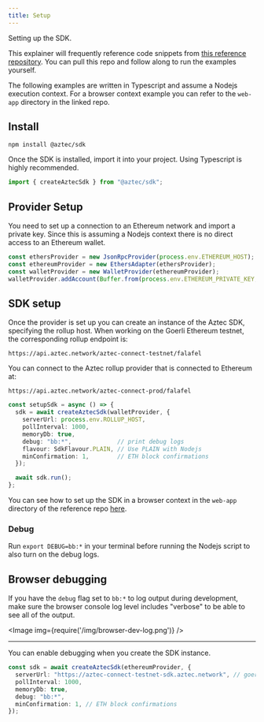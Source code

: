 ```yaml
---
title: Setup
---
```


Setting up the SDK.

This explainer will frequently reference code snippets from [this reference repository](https://github.com/critesjosh/aztec-sdk-starter). You can pull this repo and follow along to run the examples yourself.

The following examples are written in Typescript and assume a Nodejs execution context. For a browser context example you can refer to the `web-app` directory in the linked repo.

## Install

```shell
npm install @aztec/sdk
```

Once the SDK is installed, import it into your project. Using Typescript is highly recommended.

```ts
import { createAztecSdk } from "@aztec/sdk";
```

## Provider Setup

You need to set up a connection to an Ethereum network and import a private key. Since this is assuming a Nodejs context there is no direct access to an Ethereum wallet.

```ts title="/src/latest/index.ts"
const ethersProvider = new JsonRpcProvider(process.env.ETHEREUM_HOST);
const ethereumProvider = new EthersAdapter(ethersProvider);
const walletProvider = new WalletProvider(ethereumProvider);
walletProvider.addAccount(Buffer.from(process.env.ETHEREUM_PRIVATE_KEY, "hex"));
```

## SDK setup

Once the provider is set up you can create an instance of the Aztec SDK, specifying the rollup host. When working on the Goerli Ethereum testnet, the corresponding rollup endpoint is:

```shell
https://api.aztec.network/aztec-connect-testnet/falafel
```

You can connect to the Aztec rollup provider that is connected to Ethereum at:

```shell
https://api.aztec.network/aztec-connect-prod/falafel
```

```ts title="/src/latest/index.ts"
const setupSdk = async () => {
  sdk = await createAztecSdk(walletProvider, {
    serverUrl: process.env.ROLLUP_HOST,
    pollInterval: 1000,
    memoryDb: true,
    debug: "bb:*",             // print debug logs
    flavour: SdkFlavour.PLAIN, // Use PLAIN with Nodejs
    minConfirmation: 1,        // ETH block confirmations
  });

  await sdk.run();
};
```

You can see how to set up the SDK in a browser context in the `web-app` directory of the reference repo [here](https://github.com/critesjosh/aztec-sdk-starter/blob/aa0111251e377722055dbe414fa335f6a6026e11/web-app/pages/index.tsx#L66).

### Debug

Run `export DEBUG=bb:*` in your terminal before running the Nodejs script to also turn on the debug logs.

## Browser debugging

If you have the `debug` flag set to `bb:*` to log output during development, make sure the browser console log level includes "verbose" to be able to see all of the output.

<Image img={require('/img/browser-dev-log.png')} />

---

You can enable debugging when you create the SDK instance.

```ts
const sdk = await createAztecSdk(ethereumProvider, {
  serverUrl: "https://aztec-connect-testnet-sdk.aztec.network", // goerli testnet
  pollInterval: 1000,
  memoryDb: true,
  debug: "bb:*",
  minConfirmation: 1, // ETH block confirmations
});
```
